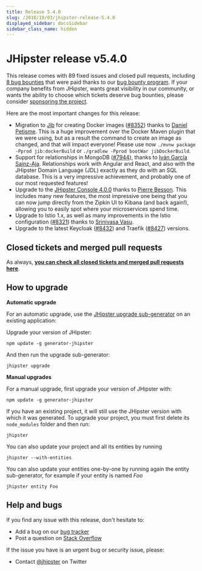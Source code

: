 ```yaml
---
title: Release 5.4.0
slug: /2018/10/03/jhipster-release-5.4.0
displayed_sidebar: docsSidebar
sidebar_class_name: hidden
---
```


JHipster release v5.4.0
==================

This release comes with 89 fixed issues and closed pull requests, including [8 bug bounties](https://github.com/jhipster/generator-jhipster/issues?q=milestone%3A5.4.0+is%3Aclosed+label%3A%24100) that were paid thanks to our [bug bounty program](https://www.jhipster.tech/bug-bounties/). If your company benefits from JHipster, wants great visibility in our community, or wants the ability to choose which tickets deserve bug bounties, please consider [sponsoring the project](https://www.jhipster.tech/sponsors/).

Here are the most important changes for this release:

- Migration to [Jib](https://github.com/GoogleContainerTools/jib) for creating Docker images ([#8352](https://github.com/jhipster/generator-jhipster/pull/8352)) thanks to [Daniel Petisme](https://github.com/danielpetisme). This is a huge improvement over the Docker Maven plugin that we were using, but as a result the command to create an image as changed, and that will impact everyone! Please use now `./mvnw package -Pprod jib:dockerBuild` or `./gradlew -Pprod bootWar jibDockerBuild`.
- Support for relationships in MongoDB  ([#7944](https://github.com/jhipster/generator-jhipster/issues/7944)), thanks to [Iván García Sainz-Aja](https://github.com/ivangsa). Relationships work with Angular and React, and also with the JHipster Domain Language (JDL) exactly as they do with an SQL database. This is a very impressive achievement, and probably one of our most requested features!
- Upgrade to the [JHipster Console 4.0.0](https://github.com/jhipster/jhipster-console/releases/tag/v4.0.0) thanks to [Pierre Besson](https://github.com/PierreBesson). This includes many new features, the most impressive one being that you can now jump directly from the Zipkin UI to Kibana (and back again!), allowing you to easily spot where your microservices spend time.
- Upgrade to Istio 1.x, as well as many improvements in the Istio configuration ([#8321](https://github.com/jhipster/generator-jhipster/pull/8321)) thanks to [Srinivasa Vasu](https://github.com/srinivasa-vasu).
- Upgrade to the latest Keycloak ([#8432](https://github.com/jhipster/generator-jhipster/pull/8432)) and Traefik ([#8427](https://github.com/jhipster/generator-jhipster/pull/8427)) versions.

Closed tickets and merged pull requests
------------
As always, __[you can check all closed tickets and merged pull requests here](https://github.com/jhipster/generator-jhipster/issues?q=milestone%3A5.4.0+is%3Aclosed)__.

How to upgrade
------------

**Automatic upgrade**

For an automatic upgrade, use the [JHipster upgrade sub-generator](/upgrading-an-application/) on an existing application:

Upgrade your version of JHipster:

```
npm update -g generator-jhipster
```

And then run the upgrade sub-generator:

```
jhipster upgrade
```

**Manual upgrades**

For a manual upgrade, first upgrade your version of JHipster with:

```
npm update -g generator-jhipster
```

If you have an existing project, it will still use the JHipster version with which it was generated.
To upgrade your project, you must first delete its `node_modules` folder and then run:

```
jhipster
```

You can also update your project and all its entities by running

```
jhipster --with-entities
```

You can also update your entities one-by-one by running again the entity sub-generator, for example if your entity is named _Foo_

```
jhipster entity Foo
```

Help and bugs
--------------

If you find any issue with this release, don't hesitate to:

- Add a bug on our [bug tracker](https://github.com/jhipster/generator-jhipster/issues?state=open)
- Post a question on [Stack Overflow](http://stackoverflow.com/tags/jhipster/info)

If the issue you have is an urgent bug or security issue, please:

- Contact [@jhipster](https://twitter.com/jhipster) on Twitter
